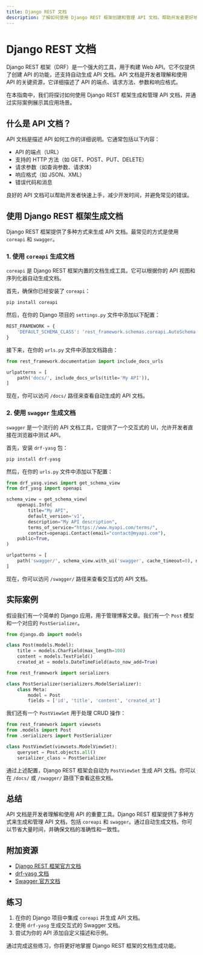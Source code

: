 ```yaml
---
title: Django REST 文档
description: 了解如何使用 Django REST 框架创建和管理 API 文档，帮助开发者更好地理解和使用你的 API。
---
```


# Django REST 文档

Django REST 框架（DRF）是一个强大的工具，用于构建 Web API。它不仅提供了创建 API 的功能，还支持自动生成 API 文档。API 文档是开发者理解和使用 API 的关键资源，它详细描述了 API 的端点、请求方法、参数和响应格式。

在本指南中，我们将探讨如何使用 Django REST 框架生成和管理 API 文档，并通过实际案例展示其应用场景。

## 什么是 API 文档？

API 文档是描述 API 如何工作的详细说明。它通常包括以下内容：

- API 的端点（URL）
- 支持的 HTTP 方法（如 GET、POST、PUT、DELETE）
- 请求参数（如查询参数、请求体）
- 响应格式（如 JSON、XML）
- 错误代码和消息

良好的 API 文档可以帮助开发者快速上手，减少开发时间，并避免常见的错误。

## 使用 Django REST 框架生成文档

Django REST 框架提供了多种方式来生成 API 文档。最常见的方式是使用 `coreapi` 和 `swagger`。

### 1. 使用 `coreapi` 生成文档

`coreapi` 是 Django REST 框架内置的文档生成工具。它可以根据你的 API 视图和序列化器自动生成文档。

首先，确保你已经安装了 `coreapi`：

```bash
pip install coreapi
```

然后，在你的 Django 项目的 `settings.py` 文件中添加以下配置：

```python
REST_FRAMEWORK = {
    'DEFAULT_SCHEMA_CLASS': 'rest_framework.schemas.coreapi.AutoSchema',
}
```

接下来，在你的 `urls.py` 文件中添加文档路由：

```python
from rest_framework.documentation import include_docs_urls

urlpatterns = [
    path('docs/', include_docs_urls(title='My API')),
]
```

现在，你可以访问 `/docs/` 路径来查看自动生成的 API 文档。

### 2. 使用 `swagger` 生成文档

`swagger` 是一个流行的 API 文档工具，它提供了一个交互式的 UI，允许开发者直接在浏览器中测试 API。

首先，安装 `drf-yasg` 包：

```bash
pip install drf-yasg
```

然后，在你的 `urls.py` 文件中添加以下配置：

```python
from drf_yasg.views import get_schema_view
from drf_yasg import openapi

schema_view = get_schema_view(
    openapi.Info(
        title="My API",
        default_version='v1',
        description="My API description",
        terms_of_service="https://www.myapi.com/terms/",
        contact=openapi.Contact(email="contact@myapi.com"),
    public=True,
)

urlpatterns = [
    path('swagger/', schema_view.with_ui('swagger', cache_timeout=0), name='schema-swagger-ui'),
]
```

现在，你可以访问 `/swagger/` 路径来查看交互式的 API 文档。

## 实际案例

假设我们有一个简单的 Django 应用，用于管理博客文章。我们有一个 `Post` 模型和一个对应的 `PostSerializer`。

```python
from django.db import models

class Post(models.Model):
    title = models.CharField(max_length=100)
    content = models.TextField()
    created_at = models.DateTimeField(auto_now_add=True)

from rest_framework import serializers

class PostSerializer(serializers.ModelSerializer):
    class Meta:
        model = Post
        fields = ['id', 'title', 'content', 'created_at']
```

我们还有一个 `PostViewSet` 用于处理 CRUD 操作：

```python
from rest_framework import viewsets
from .models import Post
from .serializers import PostSerializer

class PostViewSet(viewsets.ModelViewSet):
    queryset = Post.objects.all()
    serializer_class = PostSerializer
```

通过上述配置，Django REST 框架会自动为 `PostViewSet` 生成 API 文档。你可以在 `/docs/` 或 `/swagger/` 路径下查看这些文档。

## 总结

API 文档是开发者理解和使用 API 的重要工具。Django REST 框架提供了多种方式来生成和管理 API 文档，包括 `coreapi` 和 `swagger`。通过自动生成文档，你可以节省大量时间，并确保文档的准确性和一致性。

## 附加资源

- [Django REST 框架官方文档](https://www.django-rest-framework.org/)
- [drf-yasg 文档](https://drf-yasg.readthedocs.io/)
- [Swagger 官方文档](https://swagger.io/)

## 练习

1. 在你的 Django 项目中集成 `coreapi` 并生成 API 文档。
2. 使用 `drf-yasg` 生成交互式的 Swagger 文档。
3. 尝试为你的 API 添加自定义描述和示例。

通过完成这些练习，你将更好地掌握 Django REST 框架的文档生成功能。